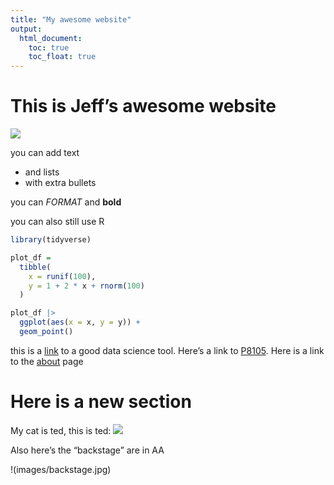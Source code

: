 ```yaml
---
title: "My awesome website"
output: 
  html_document:
    toc: true
    toc_float: true
---
```


# This is Jeff's awesome website

![](https://media.giphy.com/media/drXGoW1iudhKw/giphy.gif)

you can add text

* and lists
* with extra bullets

you can *FORMAT* and **bold**

you can also still use R

```r
library(tidyverse)

plot_df =
  tibble(
    x = runif(100),
    y = 1 + 2 * x + rnorm(100)
  )

plot_df |>
  ggplot(aes(x = x, y = y)) +
  geom_point()

```

this is a [link](http://www.google.com/) to a good data science tool. Here's a link to [P8105](http://p8105.com). Here is a link to the [about](about.html) page

# Here is a new section

My cat is ted, this is ted:
![](images/ted.jpg)

Also here's the "backstage" are in AA

!(images/backstage.jpg)